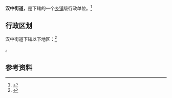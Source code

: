 {{中国乡级行政区|42/01/04/008/000}}

'''汉中街道'''，是{{PRC admin/fullname|42/01/04/008/000|3}}下辖的一个[[乡镇|乡镇]]级行政单位。<ref>{{PRC admin/ref sgc|{{PRC admin/parent|42/01/04/008/000}}}}</ref>

== 行政区划 ==

汉中街道下辖以下地区：<ref>{{PRC admin/ref sgc|42/01/04/008/000}}</ref>

{{PRC admin/children|42/01/04/008/000}}。

== 参考资料 ==

{{reflist}}

{{行政区划小作品}}
{{PRC admin/navcat|42/01/04/008/000}}